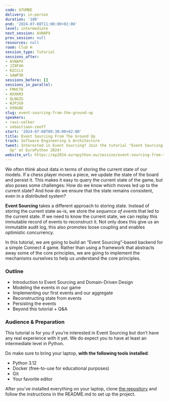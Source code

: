 ```yaml
---
code: U7UMBE
delivery: in-person
duration: '180'
end: '2024-07-08T11:00:00+02:00'
level: intermediate
next_session: AVNAPX
prev_session: null
resources: null
room: Club H
session_type: Tutorial
sessions_after:
- AVNAPX
- JZ9FXH
- RZCCLV
- SAWP3R
sessions_before: []
sessions_in_parallel:
- FMHCT8
- HXXKM3
- QLNGZU
- WJPJG9
- X99G8E
slug: event-sourcing-from-the-ground-up
speakers:
- ravi-selker
- sebastiaan-zeeff
start: '2024-07-08T09:30:00+02:00'
title: Event Sourcing From The Ground Up
track: Software Engineering & Architecture
tweet: Interested in Event Sourcing? Join the tutorial "Event Sourcing From The Ground
  Up" at EuroPython 2024!
website_url: https://ep2024.europython.eu/session/event-sourcing-from-the-ground-up
---
```


We often think about data in terms of storing the current state of our models. If a chess player moves a piece, we update the state of the board and persist it. This makes it easy to query the current state of the game, but also poses some challenges: How do we know which moves led up to the current state? And how do we ensure that the state remains consistent, even in a distributed system?

**Event Sourcing** takes a different approach to storing state. Instead of storing the current state as-is, we store the *sequence of events* that led to the current state. If we need to know the current state, we can replay this immutable record of events to reconstruct it. Not only does this give us an immutable audit log, this also promotes loose coupling and enables optimistic concurrency.

In this tutorial, we are going to build an “Event Sourcing”-based backend for a simple Connect 4 game. Rather than using a framework that abstracts away some of the core principles, we are going to implement the mechanisms ourselves to help us understand the core principles.

### Outline
- Introduction to Event Sourcing and Domain-Driven Design
- Modeling the events in our game
- Implementing our first events and our aggregate
- Reconstructing state from events
- Persisting the events
- Beyond this tutorial + Q&A

### Audience & Preparation
This tutorial is for you if you’re interested in Event Sourcing but don’t have any real experience with it yet. We do expect you to have at least an intermediate level in Python.

Do make sure to bring your laptop, **with the following tools installed**:
- Python 3.12
- Docker (free-to-use for educational purposes)
- Git
- Your favorite editor

After you've installed everything on your laptop, clone [the repository](https://github.com/Ordina-Group/python-event-sourcing-tutorial) and follow the instructions in the README.md to set up the project.
